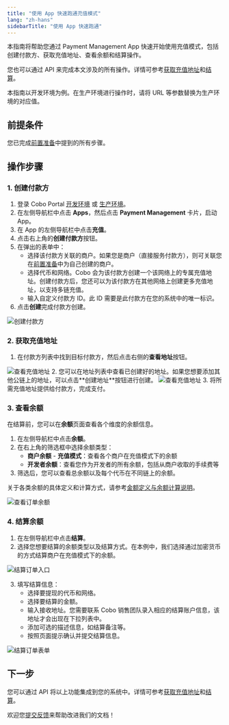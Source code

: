 ```yaml
---
title: "使用 App 快速跑通充值模式"
lang: "zh-hans"
sidebarTitle: "使用 App 快速跑通"
---
```


本指南将帮助您通过 Payment Management App 快速开始使用充值模式，包括创建付款方、获取充值地址、查看余额和结算操作。

您也可以通过 API 来完成本文涉及的所有操作。详情可参考[获取充值地址](/v2_cn/payments/get-topup-addresses)和[结算](/v2_cn/payments/settle-topup)。

<Note>
  本指南以开发环境为例。在生产环境进行操作时，请将 URL 等参数替换为生产环境的对应值。
</Note>

## 前提条件

您已完成[前置准备](/v2_cn/payments/preparation)中提到的所有步骤。

## 操作步骤

### 1. 创建付款方

1. 登录 Cobo Portal [开发环境](https://portal.dev.cobo.com/login) 或 [生产环境](https://portal.cobo.com/login)。
2. 在左侧导航栏中点击 **Apps**，然后点击 **Payment Management** 卡片，启动 App。
3. 在 App 的左侧导航栏中点击**充值**。
4. 点击右上角的**创建付款方**按钮。
5. 在弹出的表单中：
   - 选择该付款方关联的商户。如果您是商户（直接服务付款方），则可关联您在[前置准备](/v2_cn/payments/preparation)中为自己创建的商户。
   - 选择代币和网络。Cobo 会为该付款方创建一个该网络上的专属充值地址。创建付款方后，您还可以为该付款方在其他网络上创建更多充值地址，以支持多链充值。
   - 输入自定义付款方 ID。此 ID 需要是此付款方在您的系统中的唯一标识。
5. 点击**创建**完成付款方创建。

<img src="/v2_cn/images/payments/create-payers.png" className="screenshot_full_screen" alt="创建付款方" />

### 2. 获取充值地址


1. 在付款方列表中找到目标付款方，然后点击右侧的**查看地址**按钮。

<img src="/v2_cn/images/payments/view-address-button.png" className="screenshot_full_screen" alt="查看充值地址" />
2. 您可以在地址列表中查看已创建好的地址。如果您想要添加其他公链上的地址，可以点击**创建地址**按钮进行创建。
<img src="/v2_cn/images/payments/view-topup-addresses.png" className="screenshot_full_screen" alt="查看充值地址" />
3. 将所需充值地址提供给付款方，完成支付。


### 3. 查看余额

在结算前，您可以在**余额**页面查看各个维度的余额信息。

1. 在左侧导航栏中点击**余额**。
2. 在右上角的筛选框中选择余额类型：
   - **商户余额** - **充值模式**：查看各个商户在充值模式下的余额
   - **开发者余额**：查看您作为开发者的所有余额，包括从商户收取的手续费等
3. 筛选后，您可以查看总余额以及每个代币在不同链上的余额。

关于各类余额的具体定义和计算方式，请参考[金额定义与余额计算说明](/v2_cn/payments/amounts-and-balances)。

<img src="/v2_cn/images/payments/view-topup-balances.png" className="screenshot_full_screen" alt="查看订单余额" />

### 4. 结算余额

1. 在左侧导航栏中点击**结算**。
2. 选择您想要结算的余额类型以及结算方式。在本例中，我们选择通过加密货币的方式结算商户在充值模式下的余额。

<img src="/v2_cn/images/payments/settle-topup-button.png" className="screenshot_full_screen" alt="结算订单入口" />

3. 填写结算信息：
   - 选择要提现的代币和网络。
   - 选择要结算的金额。
   - 输入接收地址。<Note>您需要联系 Cobo 销售团队录入相应的结算账户信息，该地址才会出现在下拉列表中。</Note>
   - 添加可选的描述信息，如结算备注等。
   - 按照页面提示确认并提交结算信息。

<img src="/v2_cn/images/payments/settle-topup-form.png" className="screenshot_modal" alt="结算订单表单" />


## 下一步

您可以通过 API 将以上功能集成到您的系统中。详情可参考[获取充值地址](/v2_cn/payments/get-topup-addresses)和[结算](/v2_cn/payments/settle-topup)。

<Tip>欢迎您[提交反馈](https://forms.zohopublic.com/cobo/form/DocumentFeedbackForm/formperma/QvLOhxJv1_JMsJ-1dleZ8Itb_7rzN-LtgvsDdxosoVI)来帮助改进我们的文档！</Tip>